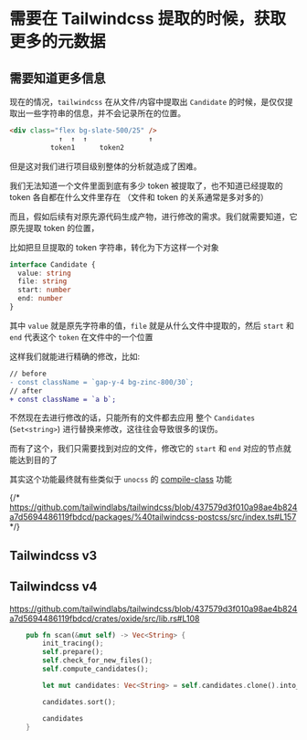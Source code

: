 # 需要在 Tailwindcss 提取的时候，获取更多的元数据

## 需要知道更多信息

现在的情况，`tailwindcss` 在从文件/内容中提取出 `Candidate` 的时候，是仅仅提取出一些字符串的信息，并不会记录所在的位置。

```html
<div class="flex bg-slate-500/25" />
            ↑  ↑  ↑               ↑
          token1      token2
```

但是这对我们进行项目级别整体的分析就造成了困难。

我们无法知道一个文件里面到底有多少 token 被提取了，也不知道已经提取的 token 各自都在什么文件里存在 （文件和 token 的关系通常是多对多的）

而且，假如后续有对原先源代码生成产物，进行修改的需求。我们就需要知道，它原先提取 token 的位置，

比如把旦旦提取的 token 字符串，转化为下方这样一个对象

```ts
interface Candidate {
  value: string
  file: string
  start: number
  end: number
}
```

其中 `value` 就是原先字符串的值，`file` 就是从什么文件中提取的，然后 `start` 和 `end` 代表这个 `token` 在文件中的一个位置

这样我们就能进行精确的修改，比如:

```diff filename="diff"
// before
- const className = `gap-y-4 bg-zinc-800/30`;
// after
+ const className = `a b`;
```


不然现在去进行修改的话，只能所有的文件都去应用 整个 `Candidates` \(`Set<string>`\) 进行替换来修改，这往往会导致很多的误伤。

而有了这个，我们只需要找到对应的文件，修改它的 `start` 和 `end` 对应的节点就能达到目的了

其实这个功能最终就有些类似于 `unocss` 的 [compile-class](https://unocss.dev/transformers/compile-class) 功能 

{/* https://github.com/tailwindlabs/tailwindcss/blob/437579d3f010a98ae4b824a7d5694486119fbdcd/packages/%40tailwindcss-postcss/src/index.ts#L157 */}

## Tailwindcss v3



## Tailwindcss v4

https://github.com/tailwindlabs/tailwindcss/blob/437579d3f010a98ae4b824a7d5694486119fbdcd/crates/oxide/src/lib.rs#L108

```rs
    pub fn scan(&mut self) -> Vec<String> {
        init_tracing();
        self.prepare();
        self.check_for_new_files();
        self.compute_candidates();

        let mut candidates: Vec<String> = self.candidates.clone().into_iter().collect();

        candidates.sort();

        candidates
    }
```